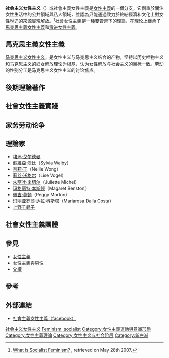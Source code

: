 '''社会主义女性主义'''（{{lang|en|Socialist feminism}}）或社會主義女性主義是[[女性主義|女性主義]]的一個分支，它側重於關注女性生活中的公共領域與私人領域，並認為只能通過致力於終結經濟和文化上對女性壓迫的來源實現解放。<ref>[http://www.feministezine.com/feminist/modern/Socialist-Feminism.html What is Socialist Feminism?] {{Wayback|url=http://www.feministezine.com/feminist/modern/Socialist-Feminism.html |date=20190511222357 }}, retrieved on May 28th 2007.</ref>社會女性主義是一種雙管齊下的理論，在理论上继承了[[馬克思主義女性主義|馬克思主義女性主義]]和[[激进女性主義|激进女性主義]]。

==馬克思主義女性主義==
[[马克思主义女性主义|马克思主义女性主义]]，是女性主义与马克思主义结合的产物，坚持以历史唯物主义和马克思主义的妇女解放理论为根基，认为女性解放与社会主义的目标一致。劳动的性别分工是马克思主义女性主义的讨论焦点。

==後期理論著作==

==社會女性主義實踐==

==家务劳动论争==

==理論家==
*[[埃玛·戈尔德曼|埃玛·戈尔德曼]]
*[[蘇維亞·沃比|蘇維亞·沃比]]（Sylvia Walby）
*[[奈莉·王|奈莉·王]]（Nellie Wong）
*[[莉丝·沃格尔|莉丝·沃格尔]]（Lise Vogel）
*[[朱丽叶·米切尔|朱丽叶·米切尔]]（Juliette Michel）
*[[玛格丽特·本斯顿|玛格丽特·本斯顿]]（Magaret Benston）
*[[佩吉·莫顿|佩吉·莫顿]]（Peggy Morton）
*[[玛丽亚罗莎·达拉·科斯塔|玛丽亚罗莎·达拉·科斯塔]]（Mariarosa Dalla Costa）
*[[上野千鹤子|上野千鹤子]]

==社會女性主義團體==

==參見==
*[[女性主義|女性主義]]
*[[女性主義與男性|女性主義與男性]]
*[[父權|父權]]

==參考==
{{Reflist}}

==外部連結==
*[http://www.facebook.com/socialistfeminism 社會主義女性主義（facebook）] {{Wayback|url=http://www.facebook.com/socialistfeminism |date=20190413080722 }}
{{Feminism}}

[[Category:社会主义女性主义|]]
[[Category:社会主义|Feminism, socialist]]
[[Category:女性主義運動與意識形態|Category:女性主義運動與意識形態]]
[[Category:女性主義理論|Category:女性主義理論]]
[[Category:女性主义与社会阶层|Category:女性主义与社会阶层]]
[[Category:新左派|Category:新左派]]